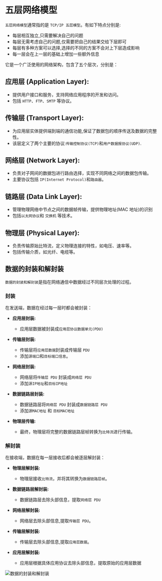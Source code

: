 # 五层网络模型

`五层网络模型`通常指的是 `TCP/IP 五层模型`。有如下特点分别是:

- 每层相互独立,只需要解决自己的问题
- 每层无需考虑自己的问题,仅需要把自己的结果交给下层即可
- 每层有多种方案可以选择,选择的不同的方案不会对上下层造成影响
- 每一层会在上一层的基础上增加一些额外信息

它是一个广泛使用的网络架构，包含了五个层次，分别是：

## 应用层 (Application Layer):

- 提供用户接口和服务，支持网络应用程序的开发和访问。
- 包括 `HTTP`、`FTP`、`SMTP` 等协议。

## 传输层 (Transport Layer):

- 为应用层实体提供端到端的通信功能,保证了数据包的顺序传送及数据的完整性。
- 该层定义了两个主要的协议:`传输控制协议(TCP)`和`用户数据报协议(UDP)`.

## 网络层 (Network Layer):

- 负责对子网间的数据包进行路由选择，实现不同网络之间的数据包传输。
- 主要协议包括 `IP(Internet Protocol)`和`路由器`。

## 链路层 (Data Link Layer):

- 管理物理网络中节点之间的数据帧传输，提供物理地址(MAC 地址)的识别
- 包括`以太网协议`和 `交换机` 等技术。

## 物理层 (Physical Layer):

- 负责传输原始比特流，定义物理连接的特性，如电压、速率等。
- 包括传输介质，如光纤、电缆等。

## 数据的封装和解封装

`数据的封装和解封装`是指在网络通信中数据经过不同层次处理的过程。

### 封装

在发送端，数据在经过每一层时都会被封装：

- **应用层封装:**

  - 应用层数据被封装成`应用层协议数据单元(PDU)`

- **传输层封装:**

  - 传输层将`应用层数据`封装成传输层 `PDU`
  - 添加`源端口`和`目标端口信息`。

- **网络层封装:**

  - 网络层将`传输层 PDU` 封装成`网络层 PDU`
  - 添加`源IP地址`和`目标IP地址`

- **数据链路层封装:**

  - 数据链路层将`网络层 PDU` 封装成`数据链路层 PDU`
  - 添加`源MAC地址` 和 `目标MAC地址`

- **物理层传输:**
  - 最终，物理层将完整的数据链路层帧转换为`比特流`进行传输。

### 解封装

在接收端，数据在每一层接收后都会被逐层解封装：

- **物理层解封装:**

  - 物理层接收`比特流`，并将其转换为`数据链路层帧`。

- **数据链路层解封装:**

  - 数据链路层去除头部信息，提取`网络层 PDU`

- **网络层解封装:**

  - 网络层去除头部信息,提取`传输层 PDU`。

- **传输层解封装:**

  - 传输层去除头部信息,提取`应用层数据`。

- **应用层解封装:**

  - 应用层根据具体应用协议去除头部信息，提取原始的应用层数据

![数据的封装和解封装](./images/Snipaste_2024-07-31_01-49-56.png)
